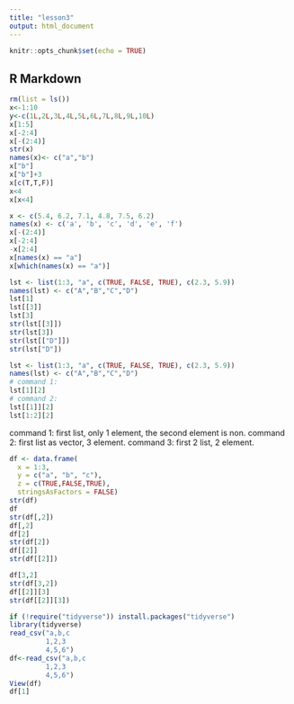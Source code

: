 ```yaml
---
title: "lesson3"
output: html_document
---
```


```r
knitr::opts_chunk$set(echo = TRUE)
```

## R Markdown

```r
rm(list = ls())
x<-1:10
y<-c(1L,2L,3L,4L,5L,6L,7L,8L,9L,10L)
x[1:5]
x[-2:4]
x[-(2:4)]
str(x)
names(x)<- c("a","b")
x["b"]
x["b"]+3
x[c(T,T,F)]
x<4
x[x<4]

```
```r
x <- c(5.4, 6.2, 7.1, 4.8, 7.5, 6.2)
names(x) <- c('a', 'b', 'c', 'd', 'e', 'f')
x[-(2:4)]
x[-2:4]
-x[2:4]
x[names(x) == "a"]
x[which(names(x) == "a")]

lst <- list(1:3, "a", c(TRUE, FALSE, TRUE), c(2.3, 5.9))
names(lst) <- c("A","B","C","D")
lst[1]
lst[[3]]
lst[3]
str(lst[[3]])
str(lst[3])
str(lst[["D"]])
str(lst["D"])
```
```r
lst <- list(1:3, "a", c(TRUE, FALSE, TRUE), c(2.3, 5.9))
names(lst) <- c("A","B","C","D")
# command 1:
lst[1][2]
# command 2:
lst[[1]][2]
lst[1:2][2]
```
command 1: first list, only 1 element, the second element is non.
command 2: first list as vector, 3 element.
command 3: first 2 list, 2 element.

```r
df <- data.frame(
  x = 1:3,
  y = c("a", "b", "c"),
  z = c(TRUE,FALSE,TRUE),
  stringsAsFactors = FALSE)
str(df)
df
str(df[,2])
df[,2]
df[2]
str(df[2])
df[[2]]
str(df[[2]])

df[3,2]
str(df[3,2])
df[[2]][3]
str(df[[2]][3])
```

```r
if (!require("tidyverse")) install.packages("tidyverse")
library(tidyverse)
read_csv("a,b,c
         1,2,3
         4,5,6")
df<-read_csv("a,b,c
         1,2,3
         4,5,6")
View(df)
df[1]

```






